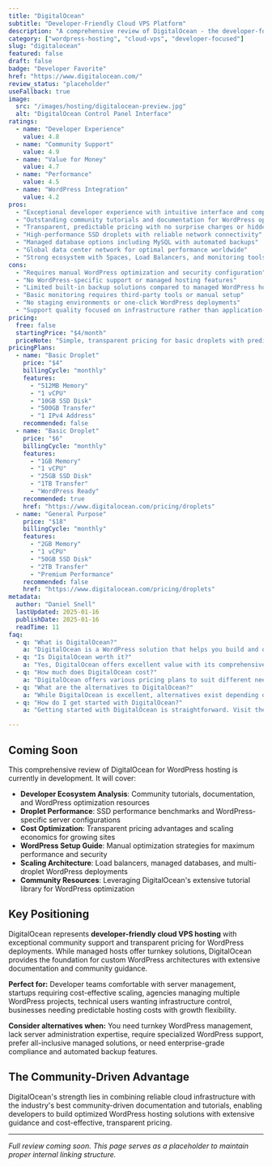 ```yaml
---
title: "DigitalOcean"
subtitle: "Developer-Friendly Cloud VPS Platform"
description: "A comprehensive review of DigitalOcean - the developer-focused cloud VPS provider offering simple droplets, managed databases, and transparent pricing for scalable WordPress hosting with excellent community support."
category: ["wordpress-hosting", "cloud-vps", "developer-focused"]
slug: "digitalocean"
featured: false
draft: false
badge: "Developer Favorite"
href: "https://www.digitalocean.com/"
review_status: "placeholder"
useFallback: true
image:
  src: "/images/hosting/digitalocean-preview.jpg"
  alt: "DigitalOcean Control Panel Interface"
ratings:
  - name: "Developer Experience"
    value: 4.8
  - name: "Community Support"
    value: 4.9
  - name: "Value for Money"
    value: 4.7
  - name: "Performance"
    value: 4.5
  - name: "WordPress Integration"
    value: 4.2
pros:
  - "Exceptional developer experience with intuitive interface and comprehensive API"
  - "Outstanding community tutorials and documentation for WordPress optimization"
  - "Transparent, predictable pricing with no surprise charges or hidden fees"
  - "High-performance SSD droplets with reliable network connectivity"
  - "Managed database options including MySQL with automated backups"
  - "Global data center network for optimal performance worldwide"
  - "Strong ecosystem with Spaces, Load Balancers, and monitoring tools"
cons:
  - "Requires manual WordPress optimization and security configuration"
  - "No WordPress-specific support or managed hosting features"
  - "Limited built-in backup solutions compared to managed WordPress hosts"
  - "Basic monitoring requires third-party tools or manual setup"
  - "No staging environments or one-click WordPress deployments"
  - "Support quality focused on infrastructure rather than application-level issues"
pricing:
  free: false
  startingPrice: "$4/month"
  priceNote: "Simple, transparent pricing for basic droplets with predictable monthly costs"
pricingPlans:
  - name: "Basic Droplet"
    price: "$4"
    billingCycle: "monthly"
    features:
      - "512MB Memory"
      - "1 vCPU"
      - "10GB SSD Disk"
      - "500GB Transfer"
      - "1 IPv4 Address"
    recommended: false
  - name: "Basic Droplet"
    price: "$6"
    billingCycle: "monthly"
    features:
      - "1GB Memory"
      - "1 vCPU"
      - "25GB SSD Disk"
      - "1TB Transfer"
      - "WordPress Ready"
    recommended: true
    href: "https://www.digitalocean.com/pricing/droplets"
  - name: "General Purpose"
    price: "$18"
    billingCycle: "monthly"
    features:
      - "2GB Memory"
      - "1 vCPU"
      - "50GB SSD Disk"
      - "2TB Transfer"
      - "Premium Performance"
    recommended: false
    href: "https://www.digitalocean.com/pricing/droplets"
metadata:
  author: "Daniel Snell"
  lastUpdated: 2025-01-16
  publishDate: 2025-01-16
  readTime: 11
faq:
  - q: "What is DigitalOcean?"
    a: "DigitalOcean is a WordPress solution that helps you build and optimize your website with powerful features and excellent performance."
  - q: "Is DigitalOcean worth it?"
    a: "Yes, DigitalOcean offers excellent value with its comprehensive feature set, regular updates, and reliable support. It's a solid investment for serious WordPress users."
  - q: "How much does DigitalOcean cost?"
    a: "DigitalOcean offers various pricing plans to suit different needs. Check their official website for current pricing and special offers."
  - q: "What are the alternatives to DigitalOcean?"
    a: "While DigitalOcean is excellent, alternatives exist depending on your specific needs. Consider your requirements for features, budget, and ease of use when comparing options."
  - q: "How do I get started with DigitalOcean?"
    a: "Getting started with DigitalOcean is straightforward. Visit their official website, choose a plan that fits your needs, and follow their setup documentation or tutorials."

---
```


## Coming Soon

This comprehensive review of DigitalOcean for WordPress hosting is currently in development. It will cover:

- **Developer Ecosystem Analysis**: Community tutorials, documentation, and WordPress optimization resources
- **Droplet Performance**: SSD performance benchmarks and WordPress-specific server configurations
- **Cost Optimization**: Transparent pricing advantages and scaling economics for growing sites
- **WordPress Setup Guide**: Manual optimization strategies for maximum performance and security
- **Scaling Architecture**: Load balancers, managed databases, and multi-droplet WordPress deployments
- **Community Resources**: Leveraging DigitalOcean's extensive tutorial library for WordPress optimization

## Key Positioning

DigitalOcean represents **developer-friendly cloud VPS hosting** with exceptional community support and transparent pricing for WordPress deployments. While managed hosts offer turnkey solutions, DigitalOcean provides the foundation for custom WordPress architectures with extensive documentation and community guidance.

**Perfect for:** Developer teams comfortable with server management, startups requiring cost-effective scaling, agencies managing multiple WordPress projects, technical users wanting infrastructure control, businesses needing predictable hosting costs with growth flexibility.

**Consider alternatives when:** You need turnkey WordPress management, lack server administration expertise, require specialized WordPress support, prefer all-inclusive managed solutions, or need enterprise-grade compliance and automated backup features.

## The Community-Driven Advantage

DigitalOcean's strength lies in combining reliable cloud infrastructure with the industry's best community-driven documentation and tutorials, enabling developers to build optimized WordPress hosting solutions with extensive guidance and cost-effective, transparent pricing.

---

*Full review coming soon. This page serves as a placeholder to maintain proper internal linking structure.*